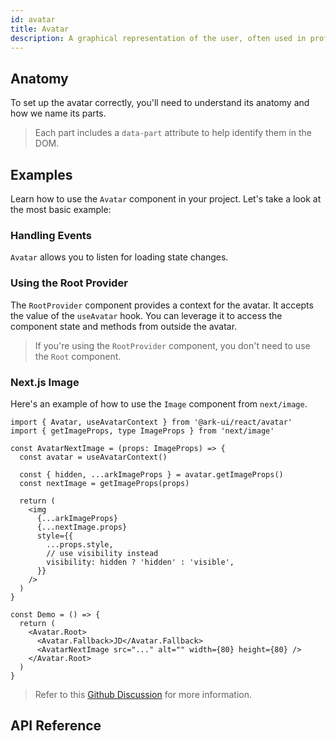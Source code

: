 ```yaml
---
id: avatar
title: Avatar
description: A graphical representation of the user, often used in profile sections.
---
```


<ComponentPreview id="Avatar" />

## Anatomy

To set up the avatar correctly, you'll need to understand its anatomy and how we name its parts.

> Each part includes a `data-part` attribute to help identify them in the DOM.

<Anatomy id="avatar" />

## Examples

Learn how to use the `Avatar` component in your project. Let's take a look at the most basic example:

<Example id="basic" />

### Handling Events

`Avatar` allows you to listen for loading state changes.

<Example id="events" />

### Using the Root Provider

The `RootProvider` component provides a context for the avatar. It accepts the value of the `useAvatar` hook. You can
leverage it to access the component state and methods from outside the avatar.

<Example id="root-provider" />

> If you're using the `RootProvider` component, you don't need to use the `Root` component.

### Next.js Image

Here's an example of how to use the `Image` component from `next/image`.

```tsx
import { Avatar, useAvatarContext } from '@ark-ui/react/avatar'
import { getImageProps, type ImageProps } from 'next/image'

const AvatarNextImage = (props: ImageProps) => {
  const avatar = useAvatarContext()

  const { hidden, ...arkImageProps } = avatar.getImageProps()
  const nextImage = getImageProps(props)

  return (
    <img
      {...arkImageProps}
      {...nextImage.props}
      style={{
        ...props.style,
        // use visibility instead
        visibility: hidden ? 'hidden' : 'visible',
      }}
    />
  )
}

const Demo = () => {
  return (
    <Avatar.Root>
      <Avatar.Fallback>JD</Avatar.Fallback>
      <AvatarNextImage src="..." alt="" width={80} height={80} />
    </Avatar.Root>
  )
}
```

> Refer to this [Github Discussion](https://github.com/chakra-ui/ark/discussions/3147) for more information.

## API Reference

<ComponentTypes id="avatar" />
